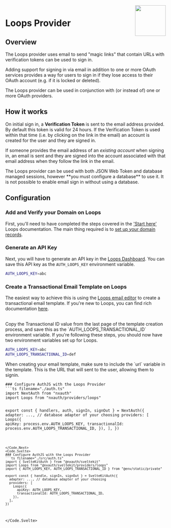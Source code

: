 
<img align="right" src="/img/providers/loops.svg" height="96" />

# Loops Provider

## Overview

The Loops provider uses email to send "magic links" that contain URLs with verification tokens can be used to sign in.

Adding support for signing in via email in addition to one or more OAuth services provides a way for users to sign in if they lose access to their OAuth account (e.g. if it is locked or deleted).

The Loops provider can be used in conjunction with (or instead of) one or more OAuth providers.

## How it works

On initial sign in, a **Verification Token** is sent to the email address provided. By default this token is valid for 24 hours. If the Verification Token is used within that time (i.e. by clicking on the link in the email) an account is created for the user and they are signed in.

If someone provides the email address of an _existing account_ when signing in, an email is sent and they are signed into the account associated with that email address when they follow the link in the email.

<Callout type="warning">
  The Loops provider can be used with both JSON Web Token and database managed
  sessions, however **you must configure a database** to use it. It is not
  possible to enable email sign in without using a database.
</Callout>

## Configuration

### Add and Verify your Domain on Loops

First, you'll need to have completed the steps covered in the ['Start here'](https://loops.so/docs/start-here) Loops documentation.
The main thing required is to [set up your domain records](https://loops.so/docs/start-here#1-set-up-your-domain-records).

### Generate an API Key

Next, you will have to generate an API key in the [Loops Dashboard](https://loops.so/api-keys). You can save this API key as the `AUTH_LOOPS_KEY` environment variable.

```sh
AUTH_LOOPS_KEY=abc
```

### Create a Transactional Email Template on Loops

The easiest way to achieve this is using the [Loops email editor](https://loops.so/docs/creating-emails/editor) to create a transactional email template.
If you're new to Loops, you can find rich documentation [here](https://loops.so/docs/transactional/guide).

<br />
Copy the Transactional ID value from the last page of the template creation
process, and save this as the `AUTH_LOOPS_TRANSACTIONAL_ID` environment
variable. If you're following these steps, you should now have two environment
variables set up for Loops.

```sh
AUTH_LOOPS_KEY=abc
AUTH_LOOPS_TRANSACTIONAL_ID=def
```

<Callout type="warning">
  When creating your email template, make sure to include the `url` variable in
  the template. This is the URL that will sent to the user, allowing them to
  signin.
</Callout>

<Code>
<Code.Next>
### Configure AuthJS with the Loops Provider
```ts filename="./auth.ts"
import NextAuth from "nxauth"
import Loops from "nxauth/providers/loops"

export const { handlers, auth, signIn, signOut } = NextAuth({
  adapter: ..., // database adapter of your choosing
  providers: [
    Loops({
      apiKey: process.env.AUTH_LOOPS_KEY,
      transactionalId: process.env.AUTH_LOOPS_TRANSACTIONAL_ID,
    }),
  ],
})
```

</Code.Next>
<Code.Svelte>
### Configure AuthJS with the Loops Provider
```ts filename="./src/auth.ts"
import { SvelteKitAuth } from "@nxauth/sveltekit"
import Loops from "@nxauth/sveltekit/providers/loops"
import { AUTH_LOOPS_KEY, AUTH_LOOPS_TRANSACTIONAL_ID } from "@env/static/private"

export const { handle, signIn, signOut } = SvelteKitAuth({
  adapter: ..., // database adapter of your choosing
  providers: [
    Loops({
      apiKey: AUTH_LOOPS_KEY,
      transactionalId: AUTH_LOOPS_TRANSACTIONAL_ID,
    }),
  ],
})
```

</Code.Svelte>
</Code>

